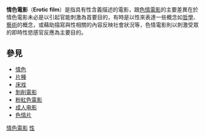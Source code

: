 {{不是|色情片}}
'''情色電影'''（'''Erotic film'''）是指具有性含義描述的電影，跟[[色情電影|色情電影]]的主要差異在於情色電影未必是以引起官能刺激為首要目的，有時是以性來表達一些概念如[[哲學|哲學]]、[[藝術|藝術]]的概念，或藉助描寫與性相關的內容反映社會狀況等，色情電影則以刺激受眾的即時性慾感官反應為主要目的。

==參見==
*[[情色|情色]]
*[[片種|片種]]
*[[床戏|床戏]]
*[[剝削電影|剝削電影]]
*[[粉紅色電影|粉紅色電影]]
*[[成人电影|成人电影]]
*[[色情片|色情片]]

{{Film genres}}
{{小作品}}
[[Category:情色電影|]]
[[Category:電影類型|性]]